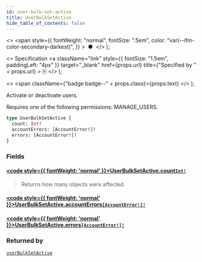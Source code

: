 ```yaml
---
id: user-bulk-set-active
title: UserBulkSetActive
hide_table_of_contents: false
---
```


  <>
    <span
      style={{
        fontWeight: "normal",
        fontSize: ".5em",
        color: "var(--ifm-color-secondary-darkest)",
      }}
    >
      &nbsp;●&nbsp;
    </span>
  </>
);

  <>
    Specification
    <a
      className="link"
      style={{ fontSize: "1.5em", paddingLeft: "4px" }}
      target="\_blank"
      href={props.url}
      title={"Specified by " + props.url}
    >
      ⎘
    </a>
  </>
);

  <>
    <span className={"badge badge--" + props.class}>{props.text}</span>
  </>
);

Activate or deactivate users.

Requires one of the following permissions: MANAGE_USERS.

```graphql
type UserBulkSetActive {
  count: Int!
  accountErrors: [AccountError!]!
  errors: [AccountError!]!
}
```

### Fields

#### [<code style={{ fontWeight: 'normal' }}>UserBulkSetActive.<b>count</b></code>](#)<Bullet />[`Int!`](../../../api-reference/miscellaneous/scalars/int) <Badge class="secondary" text="non-null"/> <Badge class="secondary" text="scalar"/> <Badge class="secondary" text="miscellaneous"/>

> Returns how many objects were affected.

#### [<code style={{ fontWeight: 'normal' }}>UserBulkSetActive.<b>accountErrors</b></code>](#)<Bullet />[`[AccountError!]!`](../../../api-reference/users/objects/account-error) <Badge class="secondary" text="non-null"/> <Badge class="secondary" text="object"/> <Badge class="secondary" text="users"/>

>

#### [<code style={{ fontWeight: 'normal' }}>UserBulkSetActive.<b>errors</b></code>](#)<Bullet />[`[AccountError!]!`](../../../api-reference/users/objects/account-error) <Badge class="secondary" text="non-null"/> <Badge class="secondary" text="object"/> <Badge class="secondary" text="users"/>

>

### Returned by

[`userBulkSetActive`](../../../api-reference/users/mutations/user-bulk-set-active) <Badge class="secondary" text="mutation"/>
